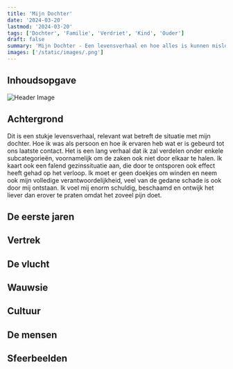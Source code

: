 ```yaml
---
title: 'Mijn Dochter'
date: '2024-03-20'
lastmod: '2024-03-20'
tags: ['Dochter', 'Familie', 'Verdriet', 'Kind', 'Ouder']
draft: false
summary: 'Mijn Dochter - Een levensverhaal en hoe alles is kunnen mislopen.'
images: ['/static/images/.png']
---
```


## Inhoudsopgave

![Header Image](/static/images/.png)
<TOCInline toc={props.toc} exclude="Inhoudsopgave" />


## Achtergrond

Dit is een stukje levensverhaal, relevant wat betreft de situatie met mijn dochter. Hoe ik was als persoon en hoe ik ervaren heb wat er is gebeurd tot ons laatste contact. Het is een lang verhaal dat ik zal verdelen onder enkele subcategorieën, voornamelijk om de zaken ook niet door elkaar te halen. Ik kaart ook een falend gezinssituatie aan, die door te ontsporen ook effect heeft gehad op het verloop. Ik moet er geen doekjes om winden en neem ook mijn volledige verantwoordelijkheid, veel van de gedane schade is ook door mij ontstaan. Ik voel mij enorm schuldig, beschaamd en ontwijk het liever dan erover te praten omdat het zoveel pijn doet.

## De eerste jaren



## Vertrek


## De vlucht


## Wauwsie


## Cultuur


## De mensen


## Sfeerbeelden
